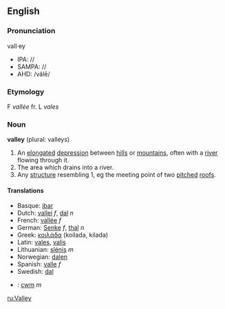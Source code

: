 ==English==
===Pronunciation===
vall·ey

*IPA: // 
*SAMPA: // 
*AHD: /vălē/ 

===Etymology===

F ''vallée'' fr. L ''vales''

===Noun===
'''valley''' (plural: valleys)

#An [[elongated]] [[depression]] between  [[hill]]s or [[mountain]]s, often with a [[river]] flowing through it.
#The area which drains into a river.
#Any [[structure]] resembling 1, eg the meeting point of two [[pitch]]ed [[roof]]s.

====Translations====
*Basque: [[ibar]]
*Dutch: [[vallei]] ''f'', [[dal]] ''n''
*French: [[vallée]] ''f''
*German: [[Senke]] ''f'', [[thal]] ''n''
*Greek: [[κοιλάδα]] (koilada, kilada)
*Latin: [[vales]], [[valis]]
*Lithuanian: [[slėnis]] ''m''
*Norwegian: [[dalen]]
*Spanish: [[valle]] ''f''
*Swedish: [[dal]]
*{{cy}}: [[cwm]] ''m''

[[ru:Valley]]